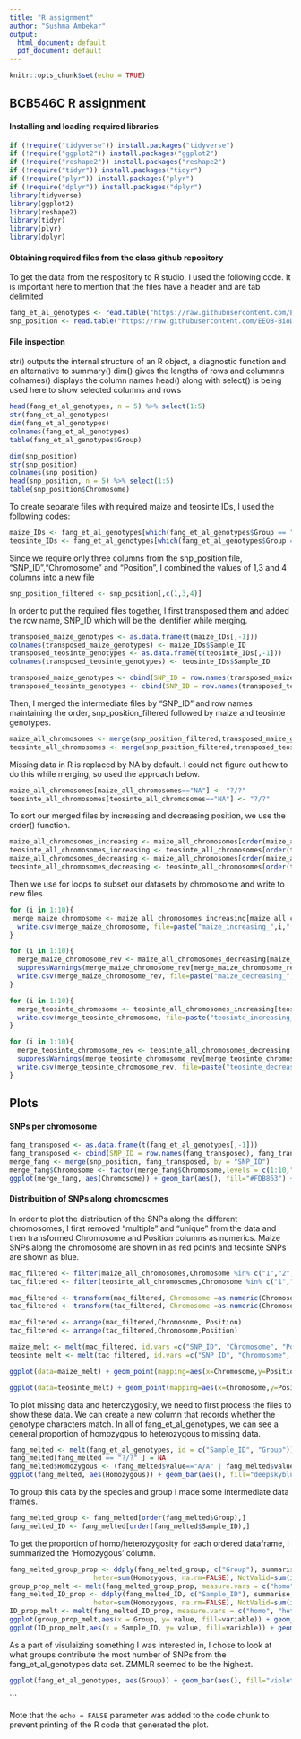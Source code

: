 ```yaml
---
title: "R assignment"
author: "Sushma Ambekar"
output:
  html_document: default
  pdf_document: default
---
```


```r
knitr::opts_chunk$set(echo = TRUE)
```

## BCB546C R assignment

#### Installing and loading required libraries
```r
if (!require("tidyverse")) install.packages("tidyverse")
if (!require("ggplot2")) install.packages("ggplot2")
if (!require("reshape2")) install.packages("reshape2")
if (!require("tidyr")) install.packages("tidyr")
if (!require("plyr")) install.packages("plyr")
if (!require("dplyr")) install.packages("dplyr")
library(tidyverse)
library(ggplot2)
library(reshape2)
library(tidyr)
library(plyr)
library(dplyr)
```

#### Obtaining required files from the class github repository

To get the data from the respository to R studio, I used the following code. It is important here to mention that the files have a header and are tab delimited

```r
fang_et_al_genotypes <- read.table("https://raw.githubusercontent.com/EEOB-BioData/BCB546-Spring2021/master/assignments/UNIX_Assignment/fang_et_al_genotypes.txt", header = TRUE, sep = "\t")
snp_position <- read.table("https://raw.githubusercontent.com/EEOB-BioData/BCB546-Spring2021/master/assignments/UNIX_Assignment/snp_position.txt", header = TRUE, sep = "\t")
```

#### File inspection

str() outputs the internal structure of an R object, a diagnostic function and an alternative to summary()
dim() gives the lengths of rows and colummns 
colnames() displays the column names
head() along with select() is being used here to show selected columns and rows

```r
head(fang_et_al_genotypes, n = 5) %>% select(1:5)
str(fang_et_al_genotypes)
dim(fang_et_al_genotypes)
colnames(fang_et_al_genotypes)
table(fang_et_al_genotypes$Group)
```



```r
dim(snp_position)
str(snp_position)
colnames(snp_position)
head(snp_position, n = 5) %>% select(1:5)
table(snp_position$Chromosome)
```


To create separate files with required maize and teosinte IDs, I used the following codes:

```r
maize_IDs <- fang_et_al_genotypes[which(fang_et_al_genotypes$Group == "ZMMIL" | fang_et_al_genotypes$Group == "ZMMLR" | fang_et_al_genotypes$Group == "ZMMMR"),]
teosinte_IDs <- fang_et_al_genotypes[which(fang_et_al_genotypes$Group == "ZMPBA" | fang_et_al_genotypes$Group == "ZMPIL" | fang_et_al_genotypes$Group == "ZMPJA"),]
```

Since we require only three columns from the snp_position file, "SNP_ID","Chromosome" and "Position", I combined the values of 1,3 and 4 columns into a new file

```r
snp_position_filtered <- snp_position[,c(1,3,4)]
```

In order to put the required files together, I first transposed them and added the row name, SNP_ID which will be the identifier while merging. 

```r
transposed_maize_genotypes <- as.data.frame(t(maize_IDs[,-1]))
colnames(transposed_maize_genotypes) <- maize_IDs$Sample_ID
transposed_teosinte_genotypes <- as.data.frame(t(teosinte_IDs[,-1]))
colnames(transposed_teosinte_genotypes) <- teosinte_IDs$Sample_ID

transposed_maize_genotypes <- cbind(SNP_ID = row.names(transposed_maize_genotypes), transposed_maize_genotypes)
transposed_teosinte_genotypes <- cbind(SNP_ID = row.names(transposed_teosinte_genotypes), transposed_teosinte_genotypes)
```

Then, I merged the intermediate files by "SNP_ID" and row names maintaining the order, snp_position_filtered followed by maize and teosinte genotypes. 

```r
maize_all_chromosomes <- merge(snp_position_filtered,transposed_maize_genotypes, by = "SNP_ID")
teosinte_all_chromosomes <- merge(snp_position_filtered,transposed_teosinte_genotypes, by = "SNP_ID")
```

Missing data in R is replaced by NA by default. I could not figure out how to do this while merging, so used the approach below.

```r
maize_all_chromosomes[maize_all_chromosomes=="NA"] <- "?/?"
teosinte_all_chromosomes[teosinte_all_chromosomes=="NA"] <- "?/?"
```

To sort our merged files by increasing and decreasing position, we use the order() function.

```r
maize_all_chromosomes_increasing <- maize_all_chromosomes[order(maize_all_chromosomes$Position),]
teosinte_all_chromosomes_increasing <- teosinte_all_chromosomes[order(teosinte_all_chromosomes$Position),]
maize_all_chromosomes_decreasing <- maize_all_chromosomes[order(maize_all_chromosomes$Position,decreasing = T),]
teosinte_all_chromosomes_decreasing <- teosinte_all_chromosomes[order(teosinte_all_chromosomes$Position,decreasing = T),]

```

Then we use for loops to subset our datasets by chromosome and write to new files
```r
for (i in 1:10){
 merge_maize_chromosome <- maize_all_chromosomes_increasing[maize_all_chromosomes_increasing$Chromosome == i,]
  write.csv(merge_maize_chromosome, file=paste("maize_increasing_",i,".csv",sep=""))
}

for (i in 1:10){
  merge_maize_chromosome_rev <- maize_all_chromosomes_decreasing[maize_all_chromosomes_decreasing$Chromosome == i,]
  suppressWarnings(merge_maize_chromosome_rev[merge_maize_chromosome_rev == "?/?"] <- factor("-/-"))
  write.csv(merge_maize_chromosome_rev, file=paste("maize_decreasing_",i,".csv",sep=""))
}

for (i in 1:10){
  merge_teosinte_chromosome <- teosinte_all_chromosomes_increasing[teosinte_all_chromosomes_increasing$Chromosome == i,]
  write.csv(merge_teosinte_chromosome, file=paste("teosinte_increasing_",i,".csv",sep=""))
}

for (i in 1:10){
  merge_teosinte_chromosome_rev <- teosinte_all_chromosomes_decreasing[teosinte_all_chromosomes_decreasing$Chromosome == i,]
  suppressWarnings(merge_teosinte_chromosome_rev[merge_teosinte_chromosome_rev == "?/?"] <- factor("-/-"))
  write.csv(merge_teosinte_chromosome_rev, file=paste("teosinte_decreasing_",i,".csv",sep=""))
}
```

## Plots

#### SNPs per chromosome

```r
fang_transposed <- as.data.frame(t(fang_et_al_genotypes[,-1]))
fang_transposed <- cbind(SNP_ID = row.names(fang_transposed), fang_transposed)
merge_fang <- merge(snp_position, fang_transposed, by = "SNP_ID")
merge_fang$Chromosome <- factor(merge_fang$Chromosome,levels = c(1:10,"unknown","multiple"))
ggplot(merge_fang, aes(Chromosome)) + geom_bar(aes(), fill="#FDB863") + theme_classic() + labs(x="Chromosome",y="# of SNPs")
```

#### Distribuition of SNPs along chromosomes

In order to plot the distribution of the SNPs along the different chromosomes, I first removed "multiple" and "unique" from the data and then transformed Chromosome and Position columns as numerics.
Maize SNPs along the chromosome are shown in as red points and teosinte SNPs are shown as blue.

```r
mac_filtered <- filter(maize_all_chromosomes,Chromosome %in% c("1","2","3","4","5","6","7","8","9","10")&Position !="multiple")
tac_filtered <- filter(teosinte_all_chromosomes,Chromosome %in% c("1","2","3","4","5","6","7","8","9","10")&Position !="multiple")

mac_filtered <- transform(mac_filtered, Chromosome =as.numeric(Chromosome),Position =as.numeric(Position))
tac_filtered <- transform(tac_filtered, Chromosome =as.numeric(Chromosome),Position =as.numeric(Position))

mac_filtered <- arrange(mac_filtered,Chromosome, Position)
tac_filtered <- arrange(tac_filtered,Chromosome,Position) 

maize_melt <- melt(mac_filtered, id.vars =c("SNP_ID", "Chromosome", "Position"),variable.name = "corn",value.name = "base.composition")
teosinte_melt <- melt(tac_filtered, id.vars =c("SNP_ID", "Chromosome", "Position"),variable.name = "corn",value.name = "base.composition")

ggplot(data=maize_melt) + geom_point(mapping=aes(x=Chromosome,y=Position), colour="red", alpha=0.01) + scale_x_discrete(limits=c(1,2,3,4,5,6,7,8,9,10)) + theme_classic()

ggplot(data=teosinte_melt) + geom_point(mapping=aes(x=Chromosome,y=Position), colour="blue", alpha=0.01) + scale_x_discrete(limits=c(1,2,3,4,5,6,7,8,9,10)) + theme_classic()

```

To plot missing data and heterozygosity, we need to first process the files to show these data. We can create a new column that records whether the genotype characters match. In all of fang_et_al_genotypes, we can see a general proportion of homozygous to heterozygous to missing data. 

```r
fang_melted <- melt(fang_et_al_genotypes, id = c("Sample_ID", "Group"))
fang_melted[fang_melted == "?/?" ] = NA
fang_melted$Homozygous <- (fang_melted$value=="A/A" | fang_melted$value=="C/C" | fang_melted$value=="G/G" | fang_melted$value=="T/T")
ggplot(fang_melted, aes(Homozygous)) + geom_bar(aes(), fill="deepskyblue4", width = 0.4) + theme_classic()
```

To group this data by the species and group I made some intermediate data frames.

```r
fang_melted_group <- fang_melted[order(fang_melted$Group),]
fang_melted_ID <- fang_melted[order(fang_melted$Sample_ID),]
```


To get the proportion of homo/heterozygosity for each ordered dataframe, I summarized the 'Homozygous' column. 

```r
fang_melted_group_prop <- ddply(fang_melted_group, c("Group"), summarise, homo=sum(Homozygous, na.rm=TRUE), 
                     heter=sum(Homozygous, na.rm=FALSE), NotValid=sum(is.na(Homozygous)))
group_prop_melt <- melt(fang_melted_group_prop, measure.vars = c("homo", "heter", "NotValid"))
fang_melted_ID_prop <- ddply(fang_melted_ID, c("Sample_ID"), summarise, homo=sum(Homozygous, na.rm=TRUE), 
                     heter=sum(Homozygous, na.rm=FALSE), NotValid=sum(is.na(Homozygous)))
ID_prop_melt <- melt(fang_melted_ID_prop, measure.vars = c("homo", "heter", "NotValid"))
ggplot(group_prop_melt,aes(x = Group, y= value, fill=variable)) + geom_bar(stat = "identity", position = "stack") + theme_classic() + theme(axis.text.x = element_text(angle = 90))
ggplot(ID_prop_melt,aes(x = Sample_ID, y= value, fill=variable)) + geom_bar(stat = "identity", position = "stack") + theme_classic()
```
As a part of visulaizing something I was interested in, I chose to look at what groups contribute the most number of SNPs from the fang_et_al_genotypes data set. ZMMLR seemed to be the highest.

```r
ggplot(fang_et_al_genotypes, aes(Group)) + geom_bar(aes(), fill="violetred4") + theme_classic() + theme(axis.text.x = element_text(angle = 90)) + labs(x="Group",y="# of SNPs")
```

```

Note that the `echo = FALSE` parameter was added to the code chunk to prevent printing of the R code that generated the plot.
